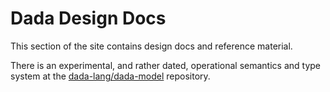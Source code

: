 
# Dada Design Docs

This section of the site contains design docs and reference material.

There is an experimental, and rather dated, operational semantics and type system at the [dada-lang/dada-model](https://github.com/dada-lang/dada-model/) repository.

